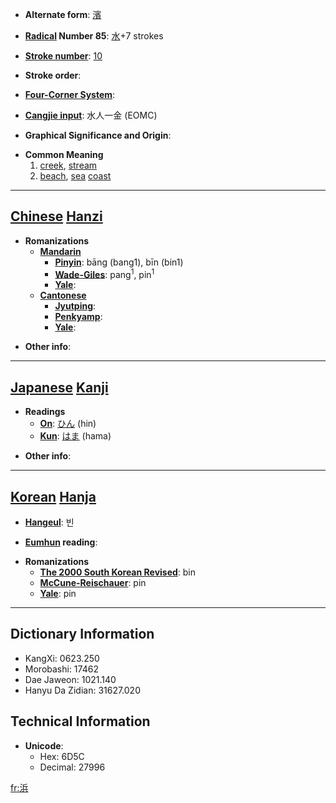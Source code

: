 * '''Alternate form''': [[濱]]

* '''[[Wiktionary:Chinese radical index| Radical]] Number 85''': [[Wiktionary:Chinese radical index 水|水]]+7 strokes

* '''[[Wiktionary:Chinese total strokes index|Stroke number]]''': [[Wiktionary:Chinese total strokes index 10|10]]

* '''Stroke order''': 

* '''[[Wiktionary:Chinese four corner index|Four-Corner System]]''': 

* '''[[Wiktionary:Chinese Cangjie index|Cangjie input]]''': 水人一金 (EOMC)

* '''Graphical Significance and Origin''': 

* '''Common Meaning'''
*#[[creek]], [[stream]]
*# [[beach]], [[sea]] [[coast]]


----

== [[Chinese]] [[Hanzi]] ==

* '''Romanizations'''
** '''[[Mandarin]]'''
*** '''[[Pinyin]]''': bāng (bang1), bīn (bin1)
*** '''[[Wade-Giles]]''': pang<sup>1</sup>, pin<sup>1</sup>
*** '''[[Yale]]''': 
** '''[[Cantonese]]'''
*** '''[[Jyutping]]''':
*** '''[[Penkyamp]]''': 
*** '''[[Yale]]''': 

* '''Other info''': 

----

== [[Japanese]] [[Kanji]] ==

* '''Readings'''
** '''[[On]]''': [[ひん]] (hin)
** '''[[Kun]]''': [[はま]] (hama)

* '''Other info''':  

----

== [[Korean]] [[Hanja]] ==

* '''[[Hangeul]]''': 빈

* '''[[Eumhun]] reading''': 

* '''Romanizations'''
** '''[[The 2000 South Korean Revised Romanization|The 2000 South Korean Revised]]''': bin
** '''[[McCune-Reischauer]]''': pin
** '''[[Yale]]''': pin

----

== Dictionary Information ==

* KangXi: 0623.250
* Morobashi: 17462
* Dae Jaweon: 1021.140
* Hanyu Da Zidian: 31627.020

== Technical Information ==

* '''Unicode''':
** Hex: 6D5C
** Decimal: 27996

[[fr:浜]]
